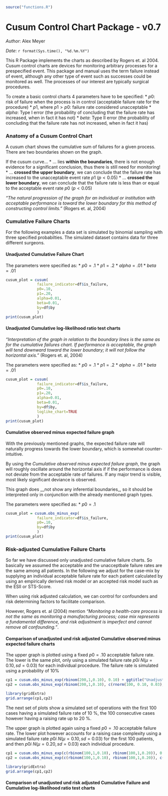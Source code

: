 ```r
source("functions.R")
```

Cusum Control Chart Package - v0.7
========================================================
_Author_: Alex Meyer

_Date_:  `r format(Sys.time(), "%d.%m.%Y")`

This R Package implements the charts as described by Rogers et. al 2004. Cusum control charts are devices for monitoring arbitrary processes for a prespecified event. This package and manual uses the term failure instead of event, although any other type of event such as successes could be monitored as well. The processes of our interest are typically surgical procedures.

To create a basic control charts 4 parameters have to be specified:
 * $p0$: risk of failure when the process is in control (acceptable failure rate for the procedure)
 * $p1$, where $p1>p0$: failure rate considered unacceptable
 * $alpha$: Type I error (the probability of concluding that the failure rate has increased, when in fact it has not)
 * $beta$: Type II error (the probability of concluding that the failure rate has not increased, when in fact it has)
 
### Anatomy of a Cusum Control Chart
A cusum chart shows the cumulative sum of failures for a given process. There are two boundaries shown on the graph.

If the cusum curve...
 * ... lies __within the boundaries__, there is not enough evidence for a significant conclusion, thus there is still need for monitoring!
 * ... __crossed the upper boundary__, we can conclude that the failure rate has increased to the unacceptable event rate $p1$ ($p<0.05$)
 * ... __crossed the lower boundary__, we can conclude that the failure rate is less than or equal to the acceptable event rate $p0$ ($p<0.05$)
 
_"The natural progression of the graph for an individual or institution with acceptable performance is toward the lower boundary for this method of constructing control limits."_  (Rogers et. al, 2004)

### Cumulative Failure Charts

For the following examples a data set is simulated by binomial sampling with three specified probabilties. The simulated dataset contains data for three different surgeons. 

#### Unadjusted Cumulative Failure Chart
The parameters were specified as:
* $p0 = .1$
* $p1 = .2$
* $alpha = .01$
* $beta = .01$

```r
cusum_plot = cusum(
              failure_indicator=df$is_failure,
              p0=.10,
              p1=.20,
              alpha=0.01,
              beta=0.01,
              by=df$by
              )
print(cusum_plot)
```
#### Unadjusted Cumulative log-likelihood ratio test charts
_"Interpretation of the graph in relation to the boundary lines is the same as for the cumulative failures chart. If performance is acceptable, the graph will tend downward toward the lower boundary; it will not follow the horizontal axis."_ (Rogers et. al, 2004)

The parameters were specified as:
* $p0 = .1$
* $p1 = .2$
* $alpha = .01$
* $beta = .01$

```r
cusum_plot = cusum(
              failure_indicator=df$is_failure,
              p0=.10,
              p1=.20,
              alpha=0.01,
              beta=0.01,
              by=df$by,
              loglike_chart=TRUE
              )
print(cusum_plot)
```

#### Cumulative observed minus expected failure graph
With the previously mentioned graphs, the expected failure rate will naturally progress towards the lower boundary, which is somewhat counter-intuitive.

By using the _Cumulative observed minus expected failure graph_, the graph will roughly oscillate around the horizontal axis if if the performance is does not deviate from the acceptable rate of failures. If any major trend is visible, most likely significant deviance is observed. 

This graph does __not show any inferential boundaries_, so it should be interpreted only in conjunction with the already mentioned graph types.

The parameters were specified as:
* $p0 = .1$

```r
cusum_plot = cusum.obs_minus_exp(
              failure_indicator=df$is_failure,
              p0=.10,
              by=df$by
              )
print(cusum_plot)
```

### Risk-adjusted Cumulative Failure Charts
So far we have discussed only unadjusted cumulative failure charts. So basically we assumed the acceptable and the unacceptbale failure rates are the same among all patients. In the following we adjust for the case-mix by supplying an individual acceptable failure rate for each patient calculated by using an empirically derived risk model or an accepted risk model such as the ESII or STS-Score.

When using risk adjusted calculation, we can control for confounders and risk determining factors to facilitate comparison.

However, Rogers et. al (2004) mention _"Monitoring a health-care process is not the same as monitoring a manufacturing process; case mix represents a fundamental difference, and risk adjustment is imperfect and cannot remove all confounding."_.

#### Comparison of unadjusted und risk adjusted Cumulative observed minus expected failure charts

The upper graph is plotted using a fixed $p0 = .10$ acceptable failure rate. The lower is the  same plot, only using a simulated failure rate $p0i ~ N(µ=0.10, sd=0.03)$ for each individual procedure.
The failure rate is simulated using a probability of 10%

```r
cp1 = cusum.obs_minus_exp(rbinom(200,1,0.10), 0.10) + ggtitle("Unadjusted Plot - p0=0.10")
cp2 = cusum.obs_minus_exp(rbinom(200,1,0.10), c(rnorm(100, 0.10, 0.03),rnorm(100, 0.10, 0.03))) + ggtitle("Risk-adjusted Plot - p0i ~ N(µ=0.10, sd=0.03)")

library(gridExtra)
grid.arrange(cp1,cp2)
```

The next set of plots show a simulated set of operations with the first 100 cases having a simulated failure rate of 10 %, the 100 consecutive cases however having a raising rate up to 20 %.

The upper graph is plotted again using a fixed $p0 = .10$ acceptable failure rate. The lower plot however accounts for a raising case complexity  using a simulated failure rate $p0i ~ N(µ=0.10, sd=0.03)$ for the first 100 patients, and then $p0i ~ N(µ=0.20, sd=0.03)$ each individual procedure.

```r
cp1 = cusum.obs_minus_exp(c(rbinom(100,1,0.10), rbinom(100,1,0.20)), 0.10, scale_ylim=30) + ggtitle("Unadjusted Plot")
cp2 = cusum.obs_minus_exp(c(rbinom(100,1,0.10), rbinom(100,1,0.20)), c(rnorm(100, 0.10, 0.03),rnorm(100, 0.20, 0.03)), scale_ylim=30) + ggtitle("Risk-adjusted Plot")

library(gridExtra)
grid.arrange(cp1,cp2)
```

#### Comparison of unadjusted und risk adjusted Cumulative Failure  and Cumulative log-likelihood ratio test charts